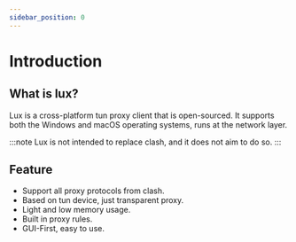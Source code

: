 ```yaml
---
sidebar_position: 0
---
```



# Introduction

<ScreenshotSwiper />


## What is lux?
Lux is a cross-platform tun proxy client that is open-sourced. 
It supports both the Windows and macOS operating systems, runs at the network layer.

:::note
Lux is not intended to replace clash, and it does not aim to do so.
:::


## Feature

* Support all proxy protocols from clash.
* Based on tun device, just transparent proxy.
* Light and low memory usage.
* Built in proxy rules.
* GUI-First, easy to use.




